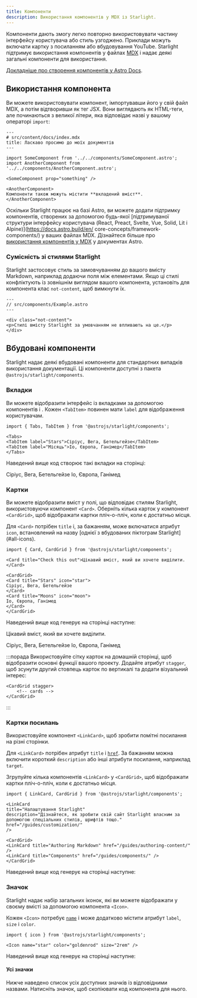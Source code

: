 ```yaml
---
title: Компоненти
description: Використання компонентів у MDX із Starlight.
---
```


Компоненти дають змогу легко повторно використовувати частину інтерфейсу користувача або стиль узгоджено.
Приклади можуть включати картку з посиланням або вбудовування YouTube.
Starlight підтримує використання компонентів у файлах [MDX](https://mdxjs.com/) і надає деякі загальні компоненти для використання.

[Докладніше про створення компонентів у Astro Docs](https://docs.astro.build/en/core-concepts/astro-components/).

## Використання компонента

Ви можете використовувати компонент, імпортувавши його у свій файл MDX, а потім відтворивши як тег JSX.
Вони виглядають як HTML-теги, але починаються з великої літери, яка відповідає назві у вашому операторі `import`:

```mdx
---
# src/content/docs/index.mdx
title: Ласкаво просимо до моїх документів
---

import SomeComponent from '../../components/SomeComponent.astro';
import AnotherComponent from '../../components/AnotherComponent.astro';

<SomeComponent prop="something" />

<AnotherComponent>
Компоненти також можуть містити **вкладений вміст**.
</AnotherComponent>
```

Оскільки Starlight працює на базі Astro, ви можете додати підтримку компонентів, створених за допомогою будь-якої [підтримуваної структури інтерфейсу користувача (React, Preact, Svelte, Vue, Solid, Lit і Alpine)](https://docs.astro.build/en/ core-concepts/framework-components/) у ваших файлах MDX.
Дізнайтеся більше про [використання компонентів у MDX](https://docs.astro.build/en/guides/markdown-content/#using-components-in-mdx) у документах Astro.

### Сумісність зі стилями Starlight

Starlight застосовує стиль за замовчуванням до вашого вмісту Markdown, наприклад додаючи поля між елементами.
Якщо ці стилі конфліктують із зовнішнім виглядом вашого компонента, установіть для компонента клас `not-content`, щоб вимкнути їх.

```astro
---
// src/components/Example.astro
---

<div class="not-content">
<p>Стилі вмісту Starlight за умовчанням не впливають на це.</p>
</div>
```

## Вбудовані компоненти

Starlight надає деякі вбудовані компоненти для стандартних випадків використання документації.
Ці компоненти доступні з пакета `@astrojs/starlight/components`.

### Вкладки


Ви можете відобразити інтерфейс із вкладками за допомогою компонентів <Tabs> і <TabItem>.
Кожен `<TabItem>` повинен мати `label` для відображення користувачам.

```mdx
import { Tabs, TabItem } from '@astrojs/starlight/components';

<Tabs>
<TabItem label="Stars">Сіріус, Вега, Бетельгейзе</TabItem>
<TabItem label="Місяць">Іо, Європа, Ганімед</TabItem>
</Tabs>
```

Наведений вище код створює такі вкладки на сторінці:

<Tabs>
<TabItem label="Stars">Сіріус, Вега, Бетельгейзе</TabItem>
<TabItem label="Місяць">Іо, Європа, Ганімед</TabItem>
</Tabs>

### Картки


Ви можете відобразити вміст у полі, що відповідає стилям Starlight, використовуючи компонент `<Card>`.
Оберніть кілька карток у компонент `<CardGrid>`, щоб відображати картки пліч-о-пліч, коли є достатньо місця.

Для `<Card>` потрібен `title` і, за бажанням, може включатися атрибут `icon`, встановлений на назву [однієї з вбудованих піктограм Starlight] (#all-icons).

```mdx
import { Card, CardGrid } from '@astrojs/starlight/components';

<Card title="Check this out">Цікавий вміст, який ви хочете виділити.</Card>

<CardGrid>
<Card title="Stars" icon="star">
Сіріус, Вега, Бетельгейзе
</Card>
<Card title="Moons" icon="moon">
Іо, Європа, Ганімед
</Card>
</CardGrid>
```

Наведений вище код генерує на сторінці наступне:

<Card title="Check this out">Цікавий вміст, який ви хочете виділити.</Card>

<CardGrid>
<Card title="Stars" icon="star">
Сіріус, Вега, Бетельгейзе
</Card>
<Card title="Moons" icon="moon">
Іо, Європа, Ганімед
</Card>
</CardGrid>

:::порада
Використовуйте сітку карток на домашній сторінці, щоб відобразити основні функції вашого проекту.
Додайте атрибут `stagger`, щоб зсунути другий стовпець карток по вертикалі та додати візуальний інтерес:

```astro
<CardGrid stagger>
	<!-- cards -->
</CardGrid>
```

:::

### Картки посилань

Використовуйте компонент `<LinkCard>`, щоб зробити помітні посилання на різні сторінки.

Для `<LinkCard>` потрібен атрибут `title` і [`href`](https://developer.mozilla.org/en-US/docs/Web/HTML/Element/a#href). За бажанням можна включити короткий `description` або інші атрибути посилання, наприклад `target`.

Згрупуйте кілька компонентів `<LinkCard>` у `<CardGrid>`, щоб відображати картки пліч-о-пліч, коли є достатньо місця.

``` mdx
import { LinkCard, CardGrid } from '@astrojs/starlight/components';

<LinkCard
title="Налаштування Starlight"
description="Дізнайтеся, як зробити свій сайт Starlight власним за допомогою спеціальних стилів, шрифтів тощо."
href="/guides/customization/"
/>

<CardGrid>
<LinkCard title="Authoring Markdown" href="/guides/authoring-content/" />
<LinkCard title="Components" href="/guides/components/" />
</CardGrid>
```

Наведений вище код генерує на сторінці наступне:


<LinkCard
title="Налаштування Starlight"
description="Дізнайтеся, як зробити свій сайт Starlight власним за допомогою спеціальних стилів, шрифтів тощо."
href="/guides/customization/"
/>

<CardGrid>
<LinkCard title="Authoring Markdown" href="/guides/authoring-content/" />
<LinkCard title="Components" href="/guides/components/" />
</CardGrid>

### Значок


Starlight надає набір загальних іконок, які ви можете відображати у своєму вмісті за допомогою компонента `<Icon>`.

Кожен `<Icon>` потребує [`name`](#all-icons) і може додатково містити атрибут `label`, `size` і `color`.

``` mdx
import { icon } from '@astrojs/starlight/components';

<Icon name="star" color="goldenrod" size="2rem" />
```

Наведений вище код генерує на сторінці наступне:

<Icon name="star" color="goldenrod" size="2rem" />

#### Усі значки

Нижче наведено список усіх доступних значків із відповідними назвами. Натисніть значок, щоб скопіювати код компонента для нього.

<IconsList />